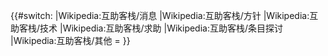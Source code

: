 <includeonly>{{#switch:{{FULLPAGENAME}}
|Wikipedia:互助客栈/消息
|Wikipedia:互助客栈/方针
|Wikipedia:互助客栈/技术
|Wikipedia:互助客栈/求助
|Wikipedia:互助客栈/条目探讨
|Wikipedia:互助客栈/其他 = </includeonly>
{{Wikipedia:互助客栈/Editnotice}}
<includeonly>}}</includeonly>